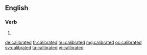 ==English==

===Verb===
{{head|en}}

# {{en-past of|calibrate}}

[[de:calibrated]]
[[fr:calibrated]]
[[hu:calibrated]]
[[mg:calibrated]]
[[oc:calibrated]]
[[sv:calibrated]]
[[ta:calibrated]]
[[vi:calibrated]]